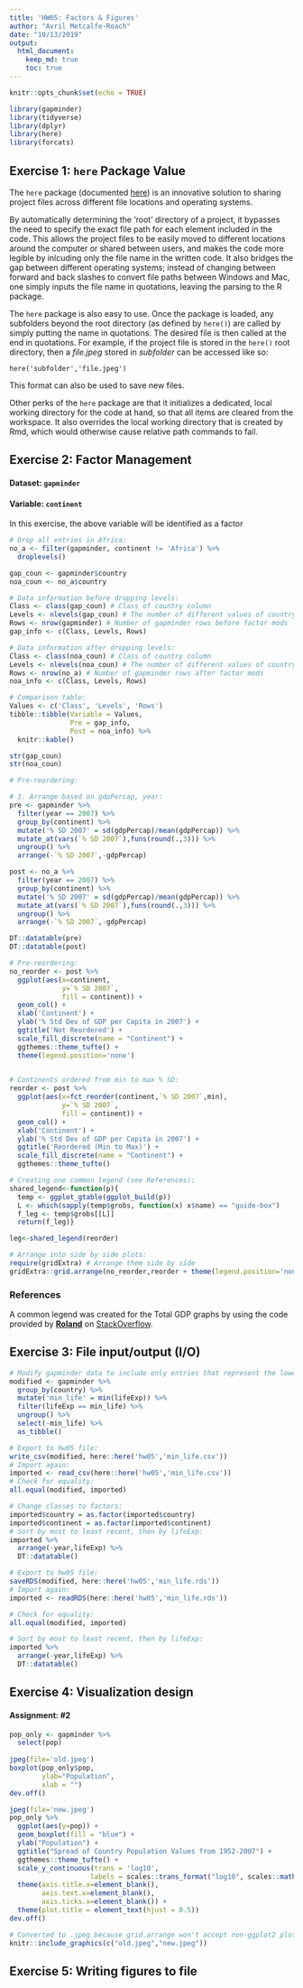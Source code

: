 ```yaml
---
title: 'HW05: Factors & Figures'
author: "Avril Metcalfe-Roach"
date: "10/13/2019"
output: 
  html_document:
    keep_md: true
    toc: true
---
```


```r
knitr::opts_chunk$set(echo = TRUE)
```

```r
library(gapminder)
library(tidyverse)
library(dplyr)
library(here)
library(forcats)
```


## Exercise 1: `here` Package Value

The `here` package (documented [here](https://www.rdocumentation.org/packages/here/versions/0.1)) is an innovative solution to sharing project files across different file locations and operating systems. 

By automatically determining the 'root' directory of a project, it bypasses the need to specify the exact file path for each element included in the code. This allows the project files to be easily moved to different locations around the computer or shared between users, and makes the code more legible by inlcuding only the file name in the written code. It also bridges the gap between different operating systems; instead of changing between forward and back slashes to convert file paths between Windows and Mac, one simply inputs the file name in quotations, leaving the parsing to the R package.

The `here` package is also easy to use. Once the package is loaded, any subfolders beyond the root directory (as defined by `here()`) are called by simply putting the name in quotations. The desired file is then called at the end in quotations. For example, if the project file is stored in the `here()` root directory, then a *file.jpeg* stored in *subfolder* can be accessed like so:

`here('subfolder','file.jpeg')`

This format can also be used to save new files.

Other perks of the `here` package are that it initializes a dedicated, local working directory for the code at hand, so that all items are cleared from the workspace. It also overrides the local working directory that is created by Rmd, which would otherwise cause relative path commands to fail.

## Exercise 2: Factor Management

#### Dataset: `gapminder`
#### Variable: `continent`

In this exercise, the above variable will be identified as a factor

```r
# Drop all entries in Africa:
no_a <- filter(gapminder, continent != 'Africa') %>% 
  droplevels()

gap_coun <- gapminder$country
noa_coun <- no_a$country

# Data information before dropping levels:
Class <- class(gap_coun) # Class of country column
Levels <- nlevels(gap_coun) # The number of different values of country
Rows <- nrow(gapminder) # Number of gapminder rows before factor mods
gap_info <- c(Class, Levels, Rows)

# Data information after dropping levels:
Class <- class(noa_coun) # Class of country column
Levels <- nlevels(noa_coun) # The number of different values of country
Rows <- nrow(no_a) # Number of gapminder rows after factor mods
noa_info <- c(Class, Levels, Rows)

# Comparison table:
Values <- c('Class', 'Levels', 'Rows')
tibble::tibble(Variable = Values,
               Pre = gap_info,
               Post = noa_info) %>% 
  knitr::kable()

str(gap_coun) 
str(noa_coun) 
```

```r
# Pre-reordering:

# 1. Arrange based on gdpPercap, year:
pre <- gapminder %>% 
  filter(year == 2007) %>% 
  group_by(continent) %>% 
  mutate('% SD 2007' = sd(gdpPercap)/mean(gdpPercap)) %>%
  mutate_at(vars(`% SD 2007`),funs(round(.,3))) %>% 
  ungroup() %>% 
  arrange(-`% SD 2007`,-gdpPercap)

post <- no_a %>% 
  filter(year == 2007) %>% 
  group_by(continent) %>% 
  mutate('% SD 2007' = sd(gdpPercap)/mean(gdpPercap)) %>%
  mutate_at(vars(`% SD 2007`),funs(round(.,3))) %>% 
  ungroup() %>% 
  arrange(-`% SD 2007`,-gdpPercap)

DT::datatable(pre)
DT::datatable(post)
```

```r
# Pre-reordering:
no_reorder <- post %>% 
  ggplot(aes(x=continent, 
             y=`% SD 2007`, 
             fill = continent)) +
  geom_col() +
  xlab('Continent') +
  ylab('% Std Dev of GDP per Capita in 2007') +
  ggtitle('Not Reordered') +
  scale_fill_discrete(name = "Continent") +
  ggthemes::theme_tufte() +
  theme(legend.position='none')
  

# Continents ordered from min to max % SD:
reorder <- post %>% 
  ggplot(aes(x=fct_reorder(continent,`% SD 2007`,min), 
             y=`% SD 2007`, 
             fill = continent)) +
  geom_col() +
  xlab('Continent') +
  ylab('% Std Dev of GDP per Capita in 2007') +
  ggtitle('Reordered (Min to Max)') +
  scale_fill_discrete(name = "Continent") +
  ggthemes::theme_tufte()

# Creating one common legend (see References):
shared_legend<-function(p){
  temp <- ggplot_gtable(ggplot_build(p))
  L <- which(sapply(temp$grobs, function(x) x$name) == "guide-box")
  f_leg <- temp$grobs[[L]]
  return(f_leg)}

leg<-shared_legend(reorder)

# Arrange into side by side plots:
require(gridExtra) # Arrange them side by side
gridExtra::grid.arrange(no_reorder,reorder + theme(legend.position='none'), leg, ncol=3)
```

### References

A common legend was created for the Total GDP graphs by using the code provided by **[Roland](https://stackoverflow.com/users/1412059/roland)** on [StackOverflow](https://stackoverflow.com/questions/13649473/add-a-common-legend-for-combined-ggplots).

## Exercise 3: File input/output (I/O)

```r
# Modify gapminder data to include only entries that represent the lowest life expectancy for each country:
modified <- gapminder %>% 
  group_by(country) %>% 
  mutate('min_life' = min(lifeExp)) %>% 
  filter(lifeExp == min_life) %>% 
  ungroup() %>% 
  select(-min_life) %>% 
  as_tibble()

# Export to hw05 file:
write_csv(modified, here::here('hw05','min_life.csv'))
# Import again:
imported <- read_csv(here::here('hw05','min_life.csv'))
# Check for equality:
all.equal(modified, imported)

# Change classes to factors:
imported$country = as.factor(imported$country)
imported$continent = as.factor(imported$continent)
# Sort by most to least recent, then by lifeExp:
imported %>% 
  arrange(-year,lifeExp) %>% 
  DT::datatable()
```

```r
# Export to hw05 file:
saveRDS(modified, here::here('hw05','min_life.rds'))
# Import again:
imported <- readRDS(here::here('hw05','min_life.rds'))

# Check for equality:
all.equal(modified, imported)

# Sort by most to least recent, then by lifeExp:
imported %>% 
  arrange(-year,lifeExp) %>% 
  DT::datatable()
```




## Exercise 4: Visualization design

#### Assignment: #2

```r
pop_only <- gapminder %>%
  select(pop)
  
jpeg(file='old.jpeg')
boxplot(pop_only$pop, 
        ylab="Population",
        xlab = "")
dev.off()

jpeg(file='new.jpeg')
pop_only %>% 
  ggplot(aes(y=pop)) +
  geom_boxplot(fill = "blue") +
  ylab("Population") +
  ggtitle("Spread of Country Population Values from 1952-2007") +
  ggthemes::theme_tufte() +
  scale_y_continuous(trans = 'log10',
                    labels = scales::trans_format("log10", scales::math_format(10^.x))) +
  theme(axis.title.x=element_blank(),
        axis.text.x=element_blank(),
        axis.ticks.x=element_blank()) +
  theme(plot.title = element_text(hjust = 0.5))
dev.off()

# Converted to .jpeg because grid.arrange won't accept non-ggplot2 plots
knitr::include_graphics(c("old.jpeg","new.jpeg"))
```

## Exercise 5: Writing figures to file

```r

```

